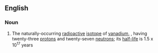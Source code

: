 ==English==

===Noun===
{{wikipedia|Isotopes of vanadium}}
{{en-noun|head=[[vanadium-50]]|-}}

#{{isotope}} The naturally-occurring [[radioactive]] [[isotope]] of [[vanadium]], {{nuclide|50|23|V}}, having twenty-three [[proton]]s and twenty-seven [[neutron]]s; its [[half-life]] is 1.5 x 10<sup>17</sup> years
